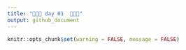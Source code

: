 ```yaml
---
title: "🎄🎄🎄 day 01  🎄🎄🎄"
output: github_document
---
```

```r
knitr::opts_chunk$set(warning = FALSE, message = FALSE)
```
